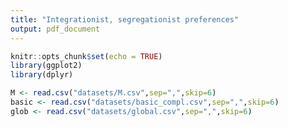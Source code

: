 ```yaml
---
title: "Integrationist, segregationist preferences"
output: pdf_document
---
```


```r
knitr::opts_chunk$set(echo = TRUE)
library(ggplot2)
library(dplyr)

M <- read.csv("datasets/M.csv",sep=",",skip=6)
basic <- read.csv("datasets/basic_compl.csv",sep=",",skip=6)
glob <- read.csv("datasets/global.csv",sep=",",skip=6)


```
